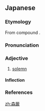 ==Japanese==
{{ja-kanjitab|しん|げん|yomi=o}}

===Etymology===
From {{etyl|sort=しんげん|ltc|ja}} compound {{m|zh|森嚴|tr=srim + ngjæm|lit=forest + stern}}.

===Pronunciation===
{{ja-pron|yomi=o|しんげん|acc=0|acc_ref=DJR,NHK}}

===Adjective===
{{ja-adj|kyu=森嚴|infl=na|しんげん}}

# [[solemn]]

====Inflection====
{{ja-na|しんげん}}

===References===
<references/>

[[zh:森厳]]